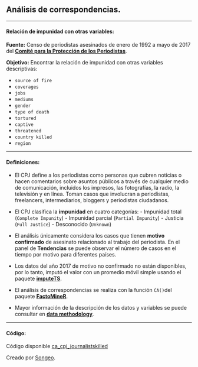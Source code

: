 

## Análisis de correspondencias.

----

#### Relación de impunidad con otras variables:

**Fuente:** Censo de periodistas asesinados de enero de 1992 a mayo de 2017 del 
[**Comité para la Protección de los Periodistas**](https://cpj.org/).


**Objetivo:** Encontrar la relación de impunidad con otras variables descriptivas:

  - `source of fire`
  - `coverages`
  - `jobs`
  - `mediums`
  - `gender`
  - `type of death`
  - `tortured`
  - `captive`
  - `threatened`
  - `country killed`
  - `region`


---

#### Definiciones:


- El CPJ define a los periodistas como personas que cubren noticias o hacen comentarios sobre asuntos públicos a través de cualquier medio de comunicación, incluidos los impresos, las fotografías, la radio, la televisión y en línea. Toman casos que involucran a periodistas, freelancers, intermediarios, bloggers y periodistas ciudadanos.

- El CPJ clasifica la **impunidad** en cuatro categorías: 
      - Impunidad total (`Complete Impunity`)
      - Impunidad parcial (`Partial Impunity`)
      - Justicia (`Full Justice`)
      - Desconocido (`Unknown`)

- El análisis únicamente considera los casos que tienen **motivo confirmado** de asesinato relacionado al trabajo del periodista. En el panel de **Tendencias** se puede observar el número de casos en el tiempo por motivo para diferentes países. 

- Los datos del año 2017 de motivo no confirmado no están disponibles, por lo tanto, imputó el valor con un promedio móvil simple usando el paquete [**imputeTS**](https://cran.r-project.org/web/packages/imputeTS/index.html).  

- El análisis de correspondencias se realiza con la función `CA()`del paquete [**FactoMineR**](https://cran.r-project.org/web/packages/FactoMineR/index.html).

- Mayor información de la descripción de los datos y variables
se puede consultar en [**data methodology**](https://cpj.org/data/methodology/).


---

#### Código:

Código disponible [ca_cpj_journalistskilled](https://github.com/Songeo/ca_cpj_journalistskilled)

Creado por [Songeo](https://github.com/Songeo).

